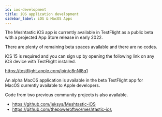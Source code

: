 ```yaml
---
id: ios-development
title: iOS application development
sidebar_label: iOS & MacOS Apps
---
```


The Meshtastic iOS app is currently available in TestFlight as a public beta with a projected App Store release in early 2022.

There are plenty of remaining beta spaces available and there are no codes.

iOS 15 is required and you can sign up by opening the following link on any iOS device with TestFlight installed.

https://testflight.apple.com/join/c8nNl8q1

An alpha MacOS application is available in the beta TestFlight app for MacOS currently available to Apple developers.

Code from two previous community projects is also available.

- https://github.com/jeksys/Meshtastic-iOS
- https://github.com/thepoweroftwo/meshtastic-ios
